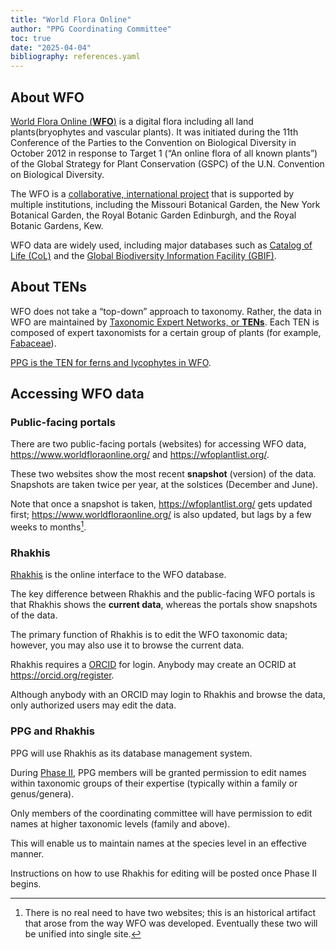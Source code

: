 ```yaml
---
title: "World Flora Online"
author: "PPG Coordinating Committee"
toc: true
date: "2025-04-04"
bibliography: references.yaml
---
```


## About WFO

[World Flora Online (**WFO**)](https://about.worldfloraonline.org/) is a digital flora including all land plants(bryophytes and vascular plants).
It was initiated during the 11th Conference of the Parties to the Convention on Biological Diversity in October 2012 in response to Target 1 ("An online flora of all known plants") of the Global Strategy for Plant Conservation (GSPC) of the U.N. Convention on Biological Diversity.

The WFO is a [collaborative, international project](https://about.worldfloraonline.org/who-we-are) that is supported by multiple institutions, including the Missouri Botanical Garden, the New York Botanical Garden, the Royal Botanic Garden Edinburgh, and the Royal Botanic Gardens, Kew.

WFO data are widely used, including major databases such as [Catalog of Life (CoL)](https://www.catalogueoflife.org/) and the [Global Biodiversity Information Facility (GBIF)](https://www.gbif.org/).

## About TENs

WFO does not take a "top-down" approach to taxonomy.
Rather, the data in WFO are maintained by [Taxonomic Expert Networks, or **TENs**](https://about.worldfloraonline.org/tens).
Each TEN is composed of expert taxonomists for a certain group of plants (for example, [Fabaceae](https://about.worldfloraonline.org/tens/fabaceae)).

[PPG is the TEN for ferns and lycophytes in WFO](https://about.worldfloraonline.org/tens/pteridophyte-phylogeny-group).

## Accessing WFO data

### Public-facing portals

There are two public-facing portals (websites) for accessing WFO data, <https://www.worldfloraonline.org/> and <https://wfoplantlist.org/>.

These two websites show the most recent **snapshot** (version) of the data.
Snapshots are taken twice per year, at the solstices (December and June).

Note that once a snapshot is taken, <https://wfoplantlist.org/> gets updated first; <https://www.worldfloraonline.org/> is also updated, but lags by a few weeks to months[^1].

[^1]: There is no real need to have two websites; this is an historical artifact that arose from the way WFO was developed. Eventually these two will be unified into single site.

### Rhakhis

[Rhakhis](https://list.worldfloraonline.org/rhakhis/ui/index.html) is the online interface to the WFO database.

The key difference between Rhakhis and the public-facing WFO portals is that Rhakhis shows the **current data**, whereas the portals show snapshots of the data.

The primary function of Rhakhis is to edit the WFO taxonomic data; however, you may also use it to browse the current data.

Rhakhis requires a [ORCID](https://orcid.org/) for login.
Anybody may create an OCRID at <https://orcid.org/register>.

Although anybody with an ORCID may login to Rhakhis and browse the data, only authorized users may edit the data.

### PPG and Rhakhis

PPG will use Rhakhis as its database management system.

During [Phase II](guidelines.qmd#phase-two), PPG members will be granted permission to edit names within taxonomic groups of their expertise (typically within a family or genus/genera).

Only members of the coordinating committee will have permission to edit names at higher taxonomic levels (family and above).

This will enable us to maintain names at the species level in an effective manner.

Instructions on how to use Rhakhis for editing will be posted once Phase II begins.